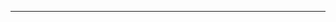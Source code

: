 {{i18n header}}
{{i18n
|en=
This page lists pages about features of LuaSTG engines.
|zh=
本页面列出了关于LuaSTG引擎功能的页面。
}}
------
{{i18n
|en=<p></p>

* [[Game Object]]
* [[Bent Laser]]
* [[Blend Mode]]
* [[Render Mode]]
* [[Render Target]]
* [[Resource Pool]]
* [[Shader]]
|zh=<p></p>

* [[Game Object|游戏对象]]
* [[Bent Laser|曲线激光]]
* [[Blend Mode|混合模式]]
* [[Render Mode|渲染模式]]
* [[Render Target|渲染目标]]
* [[Resource Pool|资源池]]
* [[Shader|着色器]]
}}
